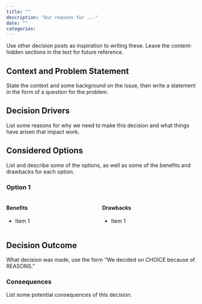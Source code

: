 ```yaml
---
title: ""
description: "Our reasons for ..."
date: ""
categories:
---
```

<!--TODO #37 docs:Write a Why document for GitHub -->
::: content-hidden
Use other decision posts as inspiration to writing these.
Leave the content-hidden sections in the text for future reference.
:::

## Context and Problem Statement

::: content-hidden
State the context and some background on the issue, then write a
statement in the form of a question for the problem.
:::

## Decision Drivers

::: content-hidden
List some reasons for why we need to make this decision and what things
have arisen that impact work.
:::

## Considered Options

::: content-hidden
List and describe some of the options, as well as some of the benefits and
drawbacks for each option.
:::

### Option 1

::: {.columns}
::: {.column}
#### Benefits

- Item 1
:::
::: {.column}
#### Drawbacks

- Item 1
:::
:::

## Decision Outcome

::: content-hidden
What decision was made, use the form "We decided on CHOICE because of
REASONS."
:::

### Consequences

::: content-hidden
List some potential consequences of this decision.
:::
